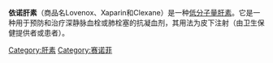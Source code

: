 {{expand|time=2014-03-10T00:38:05+00:00}}
{{unreferenced|time=2014-03-10T00:38:05+00:00}}{{Drugbox
| Verifiedfields = changed
| verifiedrevid = 407062079
| IUPAC_name = 
| image = EnoxaparinSodium.png
| image2 = Enoxaparin sodium ball-and-stick.png
| width = 300px

<!--Clinical data-->
| tradename = Lovenox, Clexane
| Drugs.com = {{drugs.com|monograph|enoxaparin_sodium}}
| MedlinePlus = a696006
| pregnancy_category = B
| legal_UK = POM
| legal_US = Rx-only
| legal_status = 
| routes_of_administration = Subcutaneous (SC) Injection and intravenous (IV) per package insert
| licence_US = enoxaparin

<!--Pharmacokinetic data-->
| bioavailability = 92%
| protein_bound = 80% bound-albumin
| metabolism = primarily by kidneys
| elimination_half-life = 4.5 hours

<!--Identifiers-->
| CAS_number_Ref = {{cascite|correct|??}}
| CAS_number = 9005-49-6
| ATC_prefix = B01
| ATC_suffix = AB05
| ATC_supplemental = 
| PubChem = 772
| DrugBank_Ref = {{drugbankcite|changed|drugbank}}
 | DrugBank = DB01225
| ChemSpiderID_Ref = {{chemspidercite|changed|chemspider}}
| ChemSpiderID = NA
| UNII_Ref = {{fdacite|changed|FDA}}
| UNII = 8NZ41MIK1O
| KEGG_Ref = {{keggcite|correct|kegg}}
| KEGG = D07510
| ChEMBL_Ref = {{ebicite|changed|EBI}}
| ChEMBL = 1201685

<!--Chemical data-->
| chemical_formula = (C<sub>26</sub>H<sub>40</sub>N<sub>2</sub>O<sub>36</sub>S<sub>5</sub>)n
| molecular_weight = 4500 [[Dalton_(unit)|daltons]] (average)
}}
'''依诺肝素'''（商品名Lovenox、Xaparin和Clexane）是一种[[低分子量肝素|低分子量肝素]]。它是一种用于预防和治疗深静脉血栓或肺栓塞的抗凝血剂，其用法为皮下注射（由卫生保健提供者或患者）。

{{抗血栓药}}

[[Category:肝素|Category:肝素]]
[[Category:赛诺菲|Category:赛诺菲]]